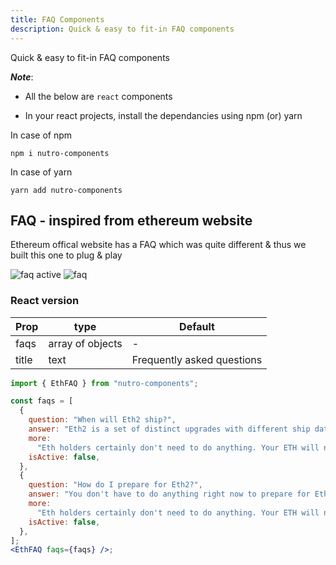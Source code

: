 ```yaml
---
title: FAQ Components
description: Quick & easy to fit-in FAQ components
---
```


Quick & easy to fit-in FAQ components

_**Note**_:

- All the below are `react` components

- In your react projects, install the dependancies using npm (or) yarn

In case of npm

```curl
npm i nutro-components
```

In case of yarn

```curl
yarn add nutro-components
```

## FAQ - inspired from ethereum website

Ethereum offical website has a FAQ which was quite different & thus we built this one to plug & play

<img src="./images/faq-active.png" alt="faq active" />
<img src="./images/faq.png" alt="faq" />


### React version

| Prop  | type             | Default                    |
| ----- | ---------------- | -------------------------- |
| faqs  | array of objects | -                          |
| title | text             | Frequently asked questions |

```jsx
import { EthFAQ } from "nutro-components";

const faqs = [
  {
    question: "When will Eth2 ship?",
    answer: "Eth2 is a set of distinct upgrades with different ship dates.",
    more:
      "Eth holders certainly don't need to do anything. Your ETH will not need changing or upgrading. There's almost certain to be scams telling you otherwise, so be careful.The merge and shard chain upgrades may impact dapp developers. But the specifications have not been finalised yet, so there's no immediate action required.",
    isActive: false,
  },
  {
    question: "How do I prepare for Eth2?",
    answer: "You don't have to do anything right now to prepare for Eth2.",
    more:
      "Eth holders certainly don't need to do anything. Your ETH will not need changing or upgrading. There's almost certain to be scams telling you otherwise, so be careful.",
    isActive: false,
  },
];
<EthFAQ faqs={faqs} />;
```
